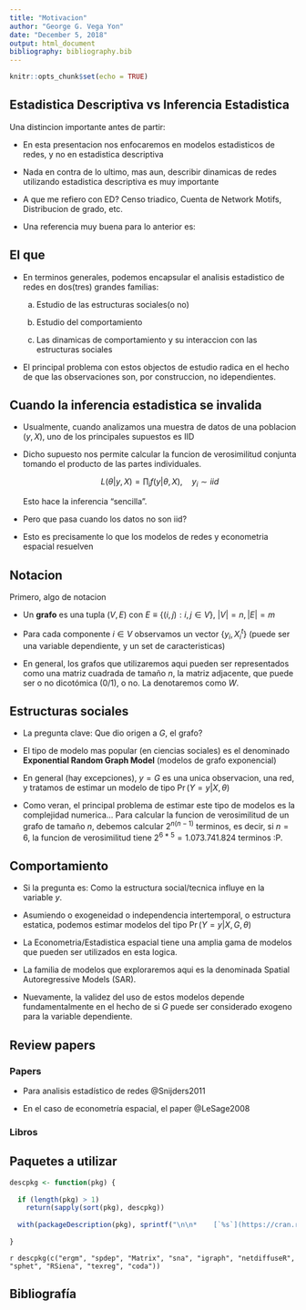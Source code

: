 ```yaml
---
title: "Motivacion"
author: "George G. Vega Yon"
date: "December 5, 2018"
output: html_document
bibliography: bibliography.bib
---
```


```r
knitr::opts_chunk$set(echo = TRUE)
```

## Estadistica Descriptiva vs Inferencia Estadistica

Una distincion importante antes de partir:

*   En esta presentacion nos enfocaremos en modelos estadisticos de redes, y no
    en estadistica descriptiva
    
*   Nada en contra de lo ultimo, mas aun, describir dinamicas de redes utilizando
    estadistica descriptiva es muy importante
    
*   A que me refiero con ED? Censo triadico, Cuenta de Network Motifs,
    Distribucion de grado, etc.
    
*   Una referencia muy buena para lo anterior es:

## El que

*   En terminos generales, podemos encapsular el analisis estadistico de redes
    en dos(tres) grandes familias:
    
    a.  Estudio de las estructuras sociales(o no)
        
    b.  Estudio del comportamiento 
    
    c.  Las dinamicas de comportamiento y su interaccion con las estructuras
    sociales
    
*   El principal problema con estos objectos de estudio radica en el hecho de
    que las observaciones son, por construccion, no idependientes.
    
## Cuando la inferencia estadistica se invalida

*   Usualmente, cuando analizamos una muestra de datos de una poblacion $(y, X)$,
    uno de los principales supuestos es IID
    
*   Dicho supuesto nos permite calcular la funcion de verosimilitud conjunta
    tomando el producto de las partes individuales.
    
    $$
    L(\theta|y, X) = \prod_i f(y|\theta, X),\quad y_i\sim iid
    $$
    
    Esto hace la inferencia "sencilla".
    
*   Pero que pasa cuando los datos no son iid?

*   Esto es precisamente lo que los modelos de redes y econometria espacial resuelven
    

## Notacion

Primero, algo de notacion

*   Un **grafo** es una tupla $(V, E)$ con $E\equiv\left\{(i, j): i,j \in V\right\}$,
    $|V| = n, |E| = m$

*   Para cada componente $i \in V$ observamos un vector $\{y_i, X_i^t\}$ (puede
    ser una variable dependiente, y un set de caracteristicas)
    
*   En general, los grafos que utilizaremos aqui pueden ser representados como
    una matriz cuadrada de tamaño $n$, la matriz adjacente, que puede ser o no
    dicotómica (0/1), o no. La denotaremos como $W$.
    
## Estructuras sociales

*   La pregunta clave: Que dio origen a $G$, el grafo?

*   El tipo de modelo mas popular (en ciencias sociales) es el denominado
    **Exponential Random Graph Model** (modelos de grafo exponencial)
    
*   En general (hay excepciones), $y=G$ es una unica observacion, una red, y tratamos
    de estimar un modelo de tipo $\Pr\left(Y = y|X, \theta\right)$
    
*   Como veran, el principal problema de estimar este tipo de modelos es la
    complejidad numerica... Para calcular la funcion de verosimilitud de un grafo
    de tamaño $n$, debemos calcular $2^{n(n-1)}$ terminos, es decir, si $n = 6$,
    la funcion de verosimilitud tiene $2^{6*5} = 1.073.741.824$ terminos :P.
    
## Comportamiento

*   Si la pregunta es: Como la estructura social/tecnica influye en la variable $y$.

*   Asumiendo o exogeneidad o independencia intertemporal, o estructura estatica,
    podemos estimar modelos del tipo $\Pr\left(Y = y|X, G, \theta\right)$
    
*   La Econometria/Estadistica espacial tiene una amplia gama de modelos que pueden
    ser utilizados en esta logica.
    
*   La familia de modelos que exploraremos aqui es la denominada Spatial Autoregressive
    Models (SAR).
    
*   Nuevamente, la validez del uso de estos modelos depende fundamentalmente en
    el hecho de si $G$ puede ser considerado exogeno para la variable dependiente.
  

## Review papers

### Papers

*   Para analisis estadístico de redes @Snijders2011 

*   En el caso de econometría espacial, el paper @LeSage2008

### Libros



## Paquetes a utilizar

```r
descpkg <- function(pkg) {
  
  if (length(pkg) > 1)
    return(sapply(sort(pkg), descpkg))
  
  with(packageDescription(pkg), sprintf("\n\n*    [`%s`](https://cran.r-project.org/package=%s): %s\n", Package, Package, Title))
  
}
```

`r descpkg(c("ergm", "spdep", "Matrix", "sna", "igraph", "netdiffuseR", "sphet", "RSiena", "texreg", "coda"))`
    

## Bibliografía

